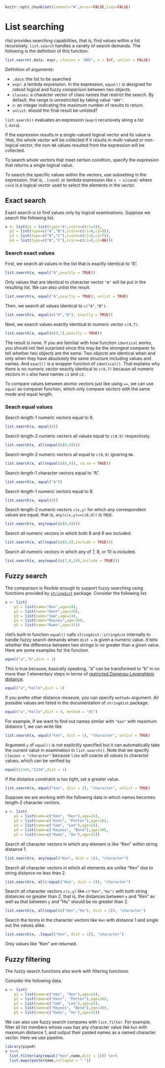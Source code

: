 <!--
%\VignetteEngine{knitr}
%\VignetteIndexEntry{List searching}
-->

```r
knitr::opts_chunk$set(comment="#",error=FALSE,tidy=FALSE)
```

# List searching

rlist provides searching capabilities, that is, find values within a list recursively. `list.search` handles a variety of search demands. The following is the definition of this function.

```r
list.search(.data, expr, classes = "ANY", n = Inf, unlist = FALSE)
```

Definition of arguments:

- `.data`: the list to be searched
- `expr`: a lambda expression. In the expression, `equal()` is designed for robust logical and fuzzy comparison between two objects.
- `classes`: a character vector of class names that restrict the search. By default, the range is unrestricted by taking value `"ANY"`.
- `n`: an integer indicating the maximum number of results to return.
- `unlist`: should the final result be unlisted?

`list.search()` evaluates an expression (`expr`) recursively along a list (`.data`). 

If the expression results in a single-valued logical vector and its value is `TRUE`, the whole vector will be collected If it results in multi-valued or non-logical vector, the non-`NA` values resulted from the expression will be collected. 

To search whole vectors that meet certain condition, specify the expression that returns a single logical value. 

To search the specific values within the vectors, use subsetting in the expression, that is, `.[cond]` or lambda expression like `x ~ x[cond]` where `cond` is a logical vector used to select the elements in the vector.

## Exact search

Exact search is to find values only by logical examinations. Suppose we search the following list.

```r
x <- list(p1 = list(type="A",score=c(c1=9)),
  p2 = list(type=c("A","B"),score=c(c1=8,c2=9)),
  p3 = list(type=c("B","C"),score=c(c1=9,c2=7)),
  p4 = list(type=c("B","C"),score=c(c1=8,c2=NA)))
```

### Search exact values

First, we search all values in the list that is exactly identical to "A".

```r
list.search(x, equal("A",exactly = TRUE))
```

Only values that are identical to character vector `"A"` will be put in the resulting list. We can also unlist the result.

```r
list.search(x, equal("A",exactly = TRUE), unlist = TRUE)
```

Then, we search all values identical to `c("A","B")`.

```r
list.search(x, equal(c("A","B"), exactly = TRUE))
```

Next, we search values exactly identical to numeric vector `c(9,7)`.

```r
list.search(x, equal(c(9,7),exactly = TRUE))
```

The result is none. If you are familiar with how function `identical` works, you should not feel surprised since this may be the strongest comparer to tell whether two objects are the same: Two objects are identical when and only when they have absolutely the same structure including values and names. And `exact()` is a wrapper function of `identical()`. That explains why there is no numeric vector exactly identical to `c(9,7)` because all numeric vectors in `x` also have names `c1` and `c2`.

To compare values between atomic vectors just like using `==`, we can use `equal` as comparer function, which only compare vectors with the same mode and equal length.

### Seach equal values

Search length-1 numeric vectors equal to 9.

```r
list.search(x, equal(9))
```

Search length-2 numeric vectors all values equal to `c(8,9)` respectively.

```r
list.search(x, all(equal(c(8,9))))
```

Search length-2 numeric vectors all equal to `c(8,9)` ignoring `NA`.

```r
list.search(x, all(equal(c(8,9)), na.rm = TRUE))
```

Search length-1 character vectors equal to "A".

```r
list.search(x, equal("A"))
```

Search length-1 numeric vectors equal to 8.

```r
list.search(x, equal(8))
```

Search length-2 numeric vectors `c(x,y)` for which any correspondent values are equal, that is, `any(c(x,y)==c(8,9))` is `TRUE`.

```r
list.search(x, any(equal(c(8,9))))
```

Search all numeric vectors in which both 8 and 9 are included.

```r
list.search(x, all(equal(c(8,9),include = TRUE)))
```

Search all numeric vectors in which any of 7, 8, or 10 is included.

```r
list.search(x, any(equal(c(7,8,10),include = TRUE)))
```

## Fuzzy search

The comparison is flexible enough to support fuzzy searching using functions provided by [`stringdist`](http://cran.r-project.org/web/packages/stringdist/index.html) package. Consider the following list.

```r
x <- list(
    p1 = list(name="Ken",age=24),
    p2 = list(name="Kent",age=26),
    p3 = list(name="Sam",age=24),
    p4 = list(name="Keynes",age=30),
    p5 = list(name="Kwen",age=31))
```

rlist's built-in function `equal()` calls `stringdist::stringdist` internally to handle fuzzy search demands when `dist =` is given a numeric value. It tells whether the difference between two strings is no greater than a given value. Here are some examples for the function.

```r
equal("a","b",dist = 1)
```

This is true because, basically speaking, "a" can be transformed to "b" in no more than 1 elementary steps in terms of [restricted Damerau-Levenshtein distance](http://en.wikipedia.org/wiki/Damerau%E2%80%93Levenshtein_distance).

```r
equal("a","hello",dist = 1)
```

If you prefer other distance measure, you can specify `method=` argument. All possible values are listed in the documentation of `stringdist` package.

```r
equal("a","hello",dist = 4, method = "dl")
```

For example, if we want to find out names similar with `"ken"` with maximum distance 1, we can write like

```r
list.search(x, equal("ken", dist = 1), "character", unlist = TRUE)
```

Argument `y` of `equal()` is not explicitly specified but it can automatically take the current value in examination in `list.search()`. Note that we specify `classes = "character"` because `like` will coarse all values to character values, which can be verified by

```r
equal(12345,"1234",dist = 1)
```

If the distance constraint is too tight, set a greater value.

```r
list.search(x, equal("ken", dist = 2), "character", unlist = TRUE)
```

Suppose we are working with the following data in which names becomes length-2 character vectors.

```r
x <- list(
    p1 = list(name=c("Ken", "Ren"),age=24),
    p2 = list(name=c("Kent", "Potter"),age=26),
    p3 = list(name=c("Sam", "Lee"),age=24),
    p4 = list(name=c("Keynes", "Bond"),age=30),
    p5 = list(name=c("Kwen", "Hu"),age=31))
```

Search all character vectors in which any element is like "Ken" within string distance 1.

```r
list.search(x, any(equal("Ken", dist = 1)), "character")
```

Search all character vectors in which all elements are unlike "Ken" due to string distance no less than 2.

```r
list.search(x, all(!equal("Ken", dist = 2)), "character")
```

Search all character vectors `c(x,y)` like `c("Ken","Hu")` with both string distances no greater than 2, that is, the distances between `x` and "Ken" as well as that between `y` and "Hu" should be no greater than 2.

```r
list.search(x, all(equal(c("Ken","Hu"), dist = 2)), "character")
```

Search the terms in the character vectors like `Ken` with distance 1 and single out the values alike.

```r
list.search(x, .[equal("Ken", dist = 1)], "character")
```

Only values like "Ken" are returned.


## Fuzzy filtering

The fuzzy search functions also work with filtering functions.

Consider the following data.

```r
x <- list(
    p1 = list(name=c("Ken", "Ren"),age=24),
    p2 = list(name=c("Kent", "Potter"),age=26),
    p3 = list(name=c("Sam", "Lee"),age=24),
    p4 = list(name=c("Keynes", "Bond"),age=30),
    p5 = list(name=c("Kwen", "Hu"),age=31))
```

We can also use fuzzy search compares with `list.filter`. For example, filter all list members whose `name` has any character value like `Ken` with maximum distance 1, and output their pasted names as a named character vector. Here we use pipeline.

```r
library(pipeR)
x %>>%
  list.filter(any(equal("Ken",name,dist = 1))) %>>%
  list.mapv(paste(name,collapse = " "))
```
